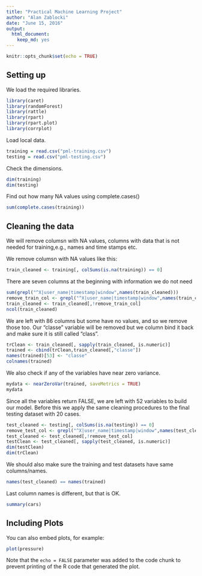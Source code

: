 ```yaml
---
title: "Practical Machine Learning Project"
author: "Alan Zablocki"
date: "June 15, 2016"
output: 
  html_document: 
    keep_md: yes
---
```


```r
knitr::opts_chunk$set(echo = TRUE)
```

## Setting up

We load the required libraries.
```r
library(caret)
library(randomForest)
library(rattle)
library(rpart)
library(rpart.plot)
library(corrplot)
```
Load local data.
```r
training = read.csv("pml-training.csv")
testing = read.csv("pml-testing.csv")
```
Check the dimensions.
```r
dim(training)
dim(testing)
```
Find out how many NA values using complete.cases()
```r
sum(complete.cases(training))
```
## Cleaning the data

We will remove columsn with NA values, columns with data that is not needed for training,e.g., names and time stamps etc.

We remove columsn with NA values like this:
```r
train_cleaned <- training[, colSums(is.na(training)) == 0]
```
There are seven columns at the beginning with information we do not need
```r
sum(grepl("^X|user_name|timestamp|window",names(train_cleaned)))
remove_train_col <- grepl("^X|user_name|timestamp|window",names(train_cleaned))
train_cleaned <- train_cleaned[,!remove_train_col]
ncol(train_cleaned)
```
We are left with 86 columns but some have no values, and so we remove those too. Our "classe" variable will be removed but we column bind it back and make sure it is still called "class". 
```r
trClean <- train_cleaned[, sapply(train_cleaned, is.numeric)]
trained <- cbind(trClean,train_cleaned[,"classe"])
names(trained)[53] <- "classe"
colnames(trained)
```
We also check if any of the variables have near zero variance.
```r
mydata <- nearZeroVar(trained, saveMetrics = TRUE)
mydata
```
Since all the variables return FALSE, we are left with 52 variables to build our model. Before this we apply the same cleaning procedures to the final testing dataset with 20 cases.

```r
test_cleaned <- testing[, colSums(is.na(testing)) == 0]
remove_test_col <- grepl("^X|user_name|timestamp|window",names(test_cleaned))
test_cleaned <- test_cleaned[,!remove_test_col]
testClean <- test_cleaned[, sapply(test_cleaned, is.numeric)]
dim(testClean)
dim(trClean)
```
We should also make sure the training and test datasets have same
columns/names.
```r
names(test_cleaned) == names(trained)
```
Last column names is different, but that is OK. 


```r
summary(cars)
```

## Including Plots

You can also embed plots, for example:

```r
plot(pressure)
```

Note that the `echo = FALSE` parameter was added to the code chunk to prevent printing of the R code that generated the plot.
